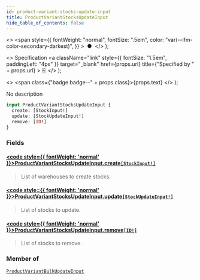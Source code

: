 ```yaml
---
id: product-variant-stocks-update-input
title: ProductVariantStocksUpdateInput
hide_table_of_contents: false
---
```


  <>
    <span
      style={{
        fontWeight: "normal",
        fontSize: ".5em",
        color: "var(--ifm-color-secondary-darkest)",
      }}
    >
      &nbsp;●&nbsp;
    </span>
  </>
);

  <>
    Specification
    <a
      className="link"
      style={{ fontSize: "1.5em", paddingLeft: "4px" }}
      target="\_blank"
      href={props.url}
      title={"Specified by " + props.url}
    >
      ⎘
    </a>
  </>
);

  <>
    <span class={"badge badge--" + props.class}>{props.text}</span>
  </>
);

No description

```graphql
input ProductVariantStocksUpdateInput {
  create: [StockInput!]
  update: [StockUpdateInput!]
  remove: [ID!]
}
```

### Fields

#### [<code style={{ fontWeight: 'normal' }}>ProductVariantStocksUpdateInput.<b>create</b></code>](#)<Bullet />[`[StockInput!]`](../../api-reference/inputs/stock-input) <Badge class="secondary" text="list"/> <Badge class="secondary" text="input"/>

> List of warehouses to create stocks.

#### [<code style={{ fontWeight: 'normal' }}>ProductVariantStocksUpdateInput.<b>update</b></code>](#)<Bullet />[`[StockUpdateInput!]`](../../api-reference/inputs/stock-update-input) <Badge class="secondary" text="list"/> <Badge class="secondary" text="input"/>

> List of stocks to update.

#### [<code style={{ fontWeight: 'normal' }}>ProductVariantStocksUpdateInput.<b>remove</b></code>](#)<Bullet />[`[ID!]`](../../api-reference/scalars/id) <Badge class="secondary" text="list"/> <Badge class="secondary" text="scalar"/>

> List of stocks to remove.

### Member of

[`ProductVariantBulkUpdateInput`](../../api-reference/inputs/product-variant-bulk-update-input) <Badge class="secondary" text="input"/>
